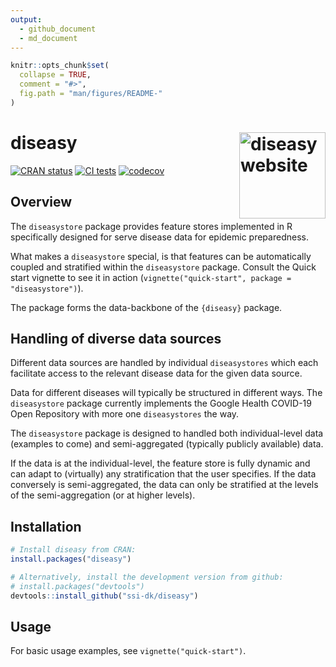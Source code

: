 ```yaml
---
output:
  - github_document
  - md_document
---
```


<!-- README.md is generated from README.Rmd. Please edit that file. -->

```r
knitr::opts_chunk$set(
  collapse = TRUE,
  comment = "#>",
  fig.path = "man/figures/README-"
)
```

# diseasy <a href="https://ssi-dk.github.io/diseasy/"><img src="man/figures/logo.png" align="right" height="138" alt="diseasy website" /></a>

<!-- badges: start -->

[![CRAN status](https://www.r-pkg.org/badges/version/diseasy)](https://CRAN.R-project.org/package=diseasy)
[![CI tests](https://github.com/ssi-dk/diseasy/actions/workflows/all-workflows.yaml/badge.svg)](https://github.com/ssi-dk/diseasy/actions/workflows/all-workflows.yaml)
[![codecov](https://codecov.io/gh/ssi-dk/diseasy/branch/main/graph/badge.svg)](https://app.codecov.io/gh/ssi-dk/diseasy)

<!-- badges: end -->

## Overview
The `diseasystore` package provides feature stores implemented in R
specifically designed for serve disease data for epidemic preparedness.

What makes a `diseasystore` special, is that features can be
automatically coupled and stratified within the `diseasystore` package.
Consult the Quick start vignette to see it in action
(`vignette("quick-start", package = "diseasystore")`).

The package forms the data-backbone of the `{diseasy}` package.

## Handling of diverse data sources
Different data sources are handled by individual `diseasystores` which
each facilitate access to the relevant disease data for the given data
source.

Data for different diseases will typically be structured in different
ways. The `diseasystore` package currently implements the Google Health
COVID-19 Open Repository with more one `diseasystores` the way.

The `diseasystore` package is designed to handled both individual-level
data (examples to come) and semi-aggregated (typically publicly
available) data.

If the data is at the individual-level, the feature store is fully
dynamic and can adapt to (virtually) any stratification that the user
specifies. If the data conversely is semi-aggregated, the data can only
be stratified at the levels of the semi-aggregation (or at higher
levels).

## Installation
```r
# Install diseasy from CRAN:
install.packages("diseasy")

# Alternatively, install the development version from github:
# install.packages("devtools")
devtools::install_github("ssi-dk/diseasy")
```

## Usage
For basic usage examples, see `vignette("quick-start")`.

